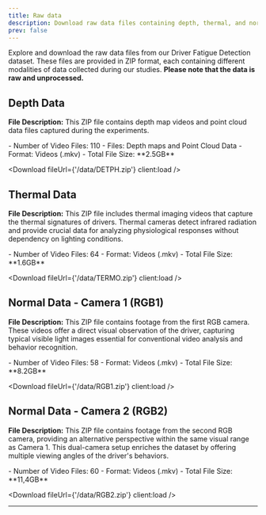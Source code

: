 ```yaml
---
title: Raw data
description: Download raw data files containing depth, thermal, and normal camera footage used in our Driver Fatigue Detection dataset.
prev: false
---
```



Explore and download the raw data files from our Driver Fatigue Detection dataset. These files are provided in ZIP format, each containing different modalities of data collected during our studies. **Please note that the data is raw and unprocessed.**

## Depth Data
**File Description:** This ZIP file contains depth map videos and point cloud data files captured during the experiments.

  <Card title="Contents">
    - Number of Video Files: 110
    - Files: Depth maps and Point Cloud Data
    - Format: Videos (.mkv)
    - Total File Size: **2.5GB**
  </Card>

<Download fileUrl={'/data/DETPH.zip'} client:load />


## Thermal Data
**File Description:** This ZIP file includes thermal imaging videos that capture the thermal signatures of drivers. Thermal cameras detect infrared radiation and provide crucial data for analyzing physiological responses without dependency on lighting conditions.

<Card title="Contents">
- Number of Video Files: 64
- Format: Videos (.mkv)
- Total File Size: **1.6GB**
</Card>


<Download fileUrl={'/data/TERMO.zip'} client:load />


## Normal Data - Camera 1 (RGB1)
**File Description:** This ZIP file contains footage from the first RGB camera. These videos offer a direct visual observation of the driver, capturing typical visible light images essential for conventional video analysis and behavior recognition.

<Card title="Contents">
- Number of Video Files: 58
- Format: Videos (.mkv)
- Total File Size: **8.2GB**
</Card>


<Download fileUrl={'/data/RGB1.zip'} client:load />

## Normal Data - Camera 2 (RGB2)
**File Description:** This ZIP file contains footage from the second RGB camera, providing an alternative perspective within the same visual range as Camera 1. This dual-camera setup enriches the dataset by offering multiple viewing angles of the driver's behaviors.

<Card title="Contents">
- Number of Video Files: 60
- Format: Videos (.mkv)
- Total File Size: **11,4GB**
</Card>


<Download fileUrl={'/data/RGB2.zip'} client:load />

---